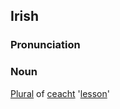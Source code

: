 ==Irish==
===Pronunciation===
{{IPA|[ˈk&#690;axtənə]}}
===Noun===
[[Plural]] of [[ceacht]] '[[lesson]]'